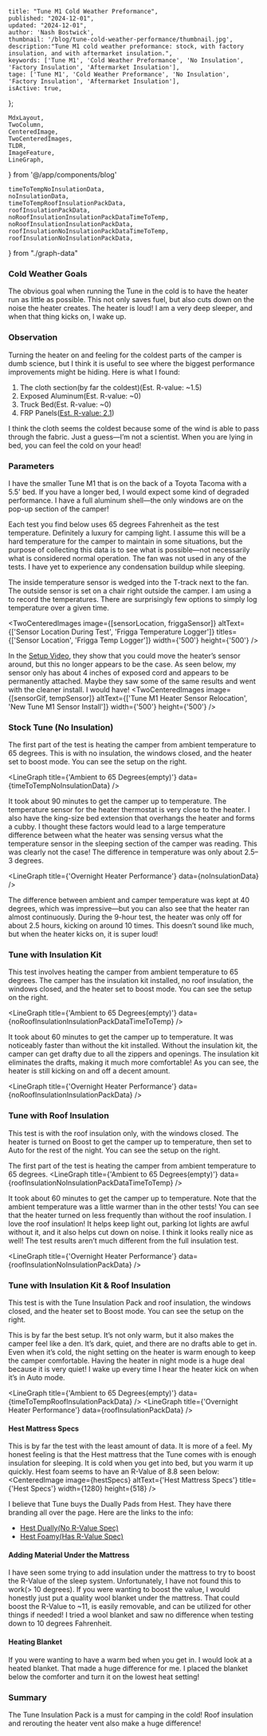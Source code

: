 
    title: "Tune M1 Cold Weather Preformance",
    published: "2024-12-01",
    updated: "2024-12-01",
    author: 'Nash Bostwick',
    thumbnail: '/blog/tune-cold-weather-performance/thumbnail.jpg',
    description:"Tune M1 cold weather preformance: stock, with factory insulation, and with aftermarket insulation.",
    keywords: ['Tune M1', 'Cold Weather Preformance', 'No Insulation', 'Factory Insulation', 'Aftermarket Insulation'],
    tage: ['Tune M1', 'Cold Weather Preformance', 'No Insulation', 'Factory Insulation', 'Aftermarket Insulation'],
    isActive: true,
}; 


    MdxLayout,
    TwoColumn,
    CenteredImage, 
    TwoCenteredImages, 
    TLDR,
    ImageFeature,
    LineGraph,
} from '@/app/components/blog'

    timeToTempNoInsulationData,
    noInsulationData,
    timeToTempRoofInsulationPackData,
    roofInsulationPackData,
    noRoofInsulationInsulationPackDataTimeToTemp,
    noRoofInsulationInsulationPackData,
    roofInsulationNoInsulationPackDataTimeToTemp,
    roofInsulationNoInsulationPackData,
} from "./graph-data"




<ImageFeature
    title='Tune M1 Cold Weather Performance'
    image={featureImage}
/>

<MdxLayout>

<TLDR
text="I have put the Tune M1 to the test this winter. I have tested its performance in different configurations. This includes no insulation, the Tune Insulation Pack, and other ways to improve the cold-weather performance of the camper. If you are looking for the largest gain for the least amount of work, just buy and install the Tune Insulation Pack."
/>

### Cold Weather Goals
The obvious goal when running the Tune in the cold is to have the heater run as little as possible. This not only saves fuel, but also cuts down on the noise the heater creates. The heater is loud! I am a very deep sleeper, and when that thing kicks on, I wake up.

### Observation
Turning the heater on and feeling for the coldest parts of the camper is dumb science, but I think it is useful to see where the biggest performance improvements might be hiding. Here is what I found:

1. The cloth section(by far the coldest)(Est. R-value: ~1.5)
2. Exposed Aluminum(Est. R-value: ~0)
3. Truck Bed(Est. R-value: ~0)
4. FRP Panels([Est. R-value: 2.1][5]) 

I think the cloth seems the coldest because some of the wind is able to pass through the fabric. Just a guess—I’m not a scientist. When you are lying in bed, you can feel the cold on your head!

### Parameters

I have the smaller Tune M1 that is on the back of a Toyota Tacoma with a 5.5' bed. If you have a longer bed, I would expect some kind of degraded performance. I have a full aluminum shell—the only windows are on the pop-up section of the camper!

Each test you find below uses 65 degrees Fahrenheit as the test temperature. Definitely a luxury for camping light. I assume this will be a hard temperature for the camper to maintain in some situations, but the purpose of collecting this data is to see what is possible—not necessarily what is considered normal operation. The fan was not used in any of the tests. I have yet to experience any condensation buildup while sleeping.

The inside temperature sensor is wedged into the T-track next to the fan. The outside sensor is set on a chair right outside the camper. I am using a <FriggaTempLoger/> to record the temperatures. There are surprisingly few options to simply log temperature over a given time.

<TwoCenteredImages image={[sensorLocation, friggaSensor]} altText={['Sensor Location During Test', 'Frigga Temperature Logger']} titles={['Sensor Location', 'Frigga Temp Logger']} width={'500'} height={'500'} /> 

In the [Setup Video][1], they show that you could move the heater’s sensor around, but this no longer appears to be the case. As seen below, my sensor only has about 4 inches of exposed cord and appears to be permanently attached. Maybe they saw some of the same results and went with the cleaner install. I would have!
<TwoCenteredImages image={[sensorGif, tempSensor]} altText={['Tune M1 Heater Sensor Relocation', 'New Tune M1 Sensor Install']} width={'500'} height={'500'} />

### Stock Tune (No Insulation)
<TwoColumn>
The first part of the test is heating the camper from ambient temperature to 65 degrees. This is with no insulation, the windows closed, and the heater set to boost mode. You can see the setup on the right.
<CenteredImage image={insideCamperNoInsulation} altText={'Inside Camper Windows Closed'} width={700} height={700} />
</TwoColumn>

<LineGraph title={'Ambient to 65 Degrees(empty)'} data={timeToTempNoInsulationData} />

It took about 90 minutes to get the camper up to temperature. The temperature sensor for the heater thermostat is very close to the heater. I also have the king-size bed extension that overhangs the heater and forms a cubby. I thought these factors would lead to a large temperature difference between what the heater was sensing versus what the temperature sensor in the sleeping section of the camper was reading. This was clearly not the case! The difference in temperature was only about 2.5–3 degrees.

<LineGraph title={'Overnight Heater Performance'} data={noInsulationData} />

The difference between ambient and camper temperature was kept at 40 degrees, which was impressive—but you can also see that the heater ran almost continuously. During the 9-hour test, the heater was only off for about 2.5 hours, kicking on around 10 times. This doesn’t sound like much, but when the heater kicks on, it is super loud!

### Tune with Insulation Kit
This test involves heating the camper from ambient temperature to 65 degrees. The camper has the insulation kit installed, no roof insulation, the windows closed, and the heater set to boost mode. You can see the setup on the right.

<LineGraph title={'Ambient to 65 Degrees(empty)'} data={noRoofInsulationInsulationPackDataTimeToTemp} />

It took about 60 minutes to get the camper up to temperature. It was noticeably faster than without the kit installed. Without the insulation kit, the camper can get drafty due to all the zippers and openings. The insulation kit eliminates the drafts, making it much more comfortable! As you can see, the heater is still kicking on and off a decent amount.

<LineGraph title={'Overnight Heater Performance'} data={noRoofInsulationInsulationPackData} />

### Tune with Roof Insulation

<TwoColumn>
This test is with the roof insulation only, with the windows closed. The heater is turned on Boost to get the camper up to temperature, then set to Auto for the rest of the night. You can see the setup on the right.
<CenteredImage image={insideCamperRoofInsulation} altText={'Inside Camper Windows Closed'} width={700} height={700} />
</TwoColumn>

The first part of the test is heating the camper from ambient temperature to 65 degrees.
<LineGraph title={'Ambient to 65 Degrees(empty)'} data={roofInsulationNoInsulationPackDataTimeToTemp} />

It took about 60 minutes to get the camper up to temperature. Note that the ambient temperature was a little warmer than in the other tests! You can see that the heater turned on less frequently than without the roof insulation. I love the roof insulation! It helps keep light out, parking lot lights are awful without it, and it also helps cut down on noise. I think it looks really nice as well! The test results aren’t much different from the full insulation test.

<LineGraph title={'Overnight Heater Performance'} data={roofInsulationNoInsulationPackData} />

### Tune with Insulation Kit & Roof Insulation
<TwoColumn>
This test is with the Tune Insulation Pack and roof insulation, the windows closed, and the heater set to Boost mode. You can see the setup on the right.
<CenteredImage image={insideCamperFullInsulation} altText={'Inside Camper Windows Closed'} width={700} height={700} />
</TwoColumn>

This is by far the best setup. It’s not only warm, but it also makes the camper feel like a den. It’s dark, quiet, and there are no drafts able to get in. Even when it’s cold, the night setting on the heater is warm enough to keep the camper comfortable. Having the heater in night mode is a huge deal because it is very quiet! I wake up every time I hear the heater kick on when it’s in Auto mode.

<LineGraph title={'Ambient to 65 Degrees(empty)'} data={timeToTempRoofInsulationPackData} />
<LineGraph title={'Overnight Heater Performance'} data={roofInsulationPackData} />

#### Hest Mattress Specs
This is by far the test with the least amount of data. It is more of a feel. My honest feeling is that the Hest mattress that the Tune comes with is enough insulation for sleeping. It is cold when you get into bed, but you warm it up quickly. Hest foam seems to have an R-Value of 8.8 seen below:
<CenteredImage image={hestSpecs} altText={'Hest Mattress Specs'} title={'Hest Specs'} width={1280} height={518} />

I believe that Tune buys the Dually Pads from Hest. They have there branding all over the page. Here are the links to the info:
* [Hest Dually(No R-Value Spec)][3]
* [Hest Foamy(Has R-Value Spec)][3]

#### Adding Material Under the Mattress
I have seen some trying to add insulation under the mattress to try to boost the R-Value of the sleep system. Unfortunately, I have not found this to work(> 10 degrees). If you were wanting to boost the value, I would honestly just put a quality wool blanket under the mattress. That could boost the R-Value to ~11, is easily removable, and can be utilized for other things if needed! I tried a wool blanket and saw no difference when testing down to 10 degrees Fahrenheit.

#### Heating Blanket
If you were wanting to have a warm bed when you get in. I would look at a heated blanket. That made a huge difference for me. I placed the blanket below the comforter and turn it on the lowest heat setting!


### Summary
The Tune Insulation Pack is a must for camping in the cold! Roof insulation and rerouting the heater vent also make a huge difference!

</MdxLayout>

[1]: https://www.youtube.com/watch?v=RCQB0O0w-uk
[2]: /blog/articals/tune-heater
[3]: https://hest.com/products/dually-extend
[4]: https://hest.com/products/foamy
[5]: https://merrittsupply.com/wp-content/uploads/2017/05/FRP-Honeycomb-TDS.pdf?srsltid=AfmBOopX1vFFzVEkNeA_A-dJcpsNzvkXsbNlbQ7a3B7GgWRglsu6Imd6
[6]: /blog/articals/tune-heated-blanket
[7]: /blog/articals/tune-heater-vent-reroute
[60]: https://www.amazon.com/Homemate-Electric-Heated-Blanket-King/dp/B0D66TNSP3/ref=sr_1_10?dib=eyJ2IjoiMSJ9.waqzPEzZEkepNwdY-eD1ycPhg2nYrNsFRy-XgDNTjLN6U0jsrU9YK7jC98_2jSA2BUgjUl1mvwDXpp2quAQYjzYFD1z9OL6Xc5DgA1WjamnUnPKSbP7-hmcAilWiu62k4d5_fFFjxtIQ1NN7hYlhLPVrDxBwyi4QJpKAM0hfywhUbUCWoJkv5Bj-p0YPz2-nNjTsxBWP_VdPmvCLFtbTPy7H3wz6Je-j2MhimMXEsxKSh6rFKulYdZH9aqAr0yGlBngrMOXvz16khJus0ElxNVBVay6EfHXu1W63Rd1afKA.7jAot0lU-d48m2LB2W3jucof8Eelvzhw6VWyAzrYN1M&dib_tag=se&hvadid=631491241413&hvdev=c&hvlocphy=9023836&hvnetw=g&hvqmt=e&hvrand=6063659926571370957&hvtargid=kwd-391822225100&hydadcr=7439_13294077&keywords=amazon%2Bking%2Bsize%2Belectric%2Bblanket&qid=1734116477&sr=8-10&th=1
